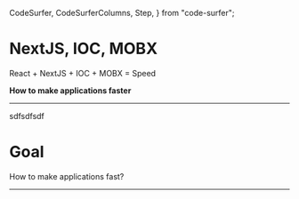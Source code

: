   CodeSurfer,
  CodeSurferColumns,
  Step,
} from "code-surfer";


# NextJS, IOC, MOBX

<BigPanel>
  React + NextJS + IOC + MOBX = Speed
</BigPanel>

**How to make applications faster**

---

<Panel>
  sdfsdfsdf
</Panel>

# Goal

How to make applications fast?

---

<CodeSurfer>

```js file=./components/panel.tsx
```

</CodeSurfer>

